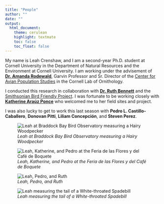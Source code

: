 ```yaml
---
title: "People"
author: ""
date: ""
output: 
  html_document:
    theme: cerulean
    highlight: textmate
    toc: false 
    toc_float: false
---
```


My name is Leah Crenshaw, and I am a second-year Ph.D. student at Cornell University in the Department of Natural Resources and the Environment at Cornell University. I am working under the advisement of [**Dr. Amanda Rodewald**](https://cals.cornell.edu/amanda-d-rodewald), Garvin Professor and Sr. Director of the [Center for Avian Population Studies](https://www.birds.cornell.edu/home/center-for-avian-population-studies/) in the Cornell Lab of Ornithology. 

I conducted this research in collaboration with [**Dr. Ruth Bennett**](https://profiles.si.edu/display/nBennettR8242018) and the [Smithsonian Bird Friendly Project](https://nationalzoo.si.edu/migratory-birds/bird-friendly). I was fortunate to be working closely with [**Katherine Araúz Ponce**](https://warnell.uga.edu/directory/people/katherine-arauz-ponce) who welcomed me to her field sites and project. 

I was also lucky to get to work this last season with **Pedro L. Castillo-Caballero**, **Donovan Pitti**, **Liliam Concepción**, and **Steven  Perez**. 

![*Leah at Braddock Bay Bird Observatory measuring a Hairy Woodpecker*](figures/Leah Banding HAWO.jpg)


![*Leah, Katherine, and Pedro at the Feria de las Flores y del Café de Boquete*](figures/Leah Pedro and Katherine.jpg)


![*Leah, Pedro, and Ruth*](figures/Leah and Ruth and Pedro.jpg)

![*Leah measuring the tail of a White-throated Spadebill*](figures/Leah_WhiteThroatedSpadebill.jpg)


